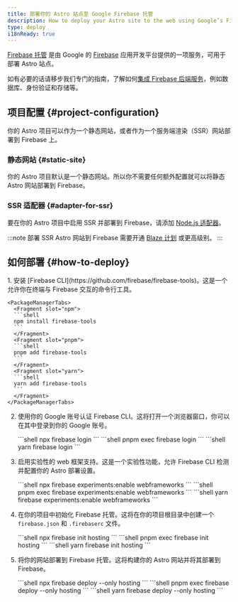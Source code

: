 ```yaml
---
title: 部署你的 Astro 站点至 Google Firebase 托管
description: How to deploy your Astro site to the web using Google’s Firebase Hosting.
type: deploy
i18nReady: true
---
```


[Firebase 托管](https://firebase.google.com/products/hosting) 是由 Google 的 [Firebase](https://firebase.google.com/) 应用开发平台提供的一项服务，可用于部署 Astro 站点。

如有必要的话请移步我们专门的指南，了解如何[集成 Firebase 后端服务](/zh-cn/guides/backend/google-firebase/)，例如数据库、身份验证和存储等。


## 项目配置 \{#project-configuration\}

你的 Astro 项目可以作为一个静态网站，或者作为一个服务端渲染（SSR）网站部署到 Firebase 上。

### 静态网站 \{#static-site\}

你的 Astro 项目默认是一个静态网站。所以你不需要任何额外配置就可以将静态 Astro 网站部署到 Firebase。

### SSR 适配器 \{#adapter-for-ssr\}

要在你的 Astro 项目中启用 SSR 并部署到 Firebase，请添加 [Node.js 适配器](/zh-cn/guides/integrations-guide/node/)。

:::note
部署 SSR Astro 网站到 Firebase 需要开通 [Blaze 计划](https://firebase.google.com/pricing) 或更高级别。
:::

## 如何部署 \{#how-to-deploy\}

<Steps>
1. 安装 [Firebase CLI](https://github.com/firebase/firebase-tools)。这是一个允许你在终端与 Firebase 交互的命令行工具。

    <PackageManagerTabs>
      <Fragment slot="npm">
      ```shell
      npm install firebase-tools
      ```
      </Fragment>
      <Fragment slot="pnpm">
      ```shell
      pnpm add firebase-tools
      ```
      </Fragment>
      <Fragment slot="yarn">
      ```shell
      yarn add firebase-tools
      ```
      </Fragment>
    </PackageManagerTabs>

2. 使用你的 Google 账号认证 Firebase CLI。这将打开一个浏览器窗口，你可以在其中登录到你的 Google 账号。

    <PackageManagerTabs>
      <Fragment slot="npm">
      ```shell
      npx firebase login
      ```
      </Fragment>
      <Fragment slot="pnpm">
      ```shell
      pnpm exec firebase login
      ```
      </Fragment>
      <Fragment slot="yarn">
      ```shell
      yarn firebase login
      ```
      </Fragment>
    </PackageManagerTabs>

3. 启用实验性的 web 框架支持。这是一个实验性功能，允许 Firebase CLI 检测并配置你的 Astro 部署设置。

    <PackageManagerTabs>
      <Fragment slot="npm">
      ```shell
      npx firebase experiments:enable webframeworks
      ```
      </Fragment>
      <Fragment slot="pnpm">
      ```shell
      pnpm exec firebase experiments:enable webframeworks
      ```
      </Fragment>
      <Fragment slot="yarn">
      ```shell
      yarn firebase experiments:enable webframeworks
      ```
      </Fragment>
    </PackageManagerTabs>

4. 在你的项目中初始化 Firebase 托管。这将在你的项目根目录中创建一个 `firebase.json` 和 `.firebaserc` 文件。

    <PackageManagerTabs>
      <Fragment slot="npm">
      ```shell
      npx firebase init hosting
      ```
      </Fragment>
      <Fragment slot="pnpm">
      ```shell
      pnpm exec firebase init hosting
      ```
      </Fragment>
      <Fragment slot="yarn">
      ```shell
      yarn firebase init hosting
      ```
      </Fragment>
    </PackageManagerTabs>

5. 将你的网站部署到 Firebase 托管。这将构建你的 Astro 网站并将其部署到 Firebase。

    <PackageManagerTabs>
      <Fragment slot="npm">
      ```shell
      npx firebase deploy --only hosting
      ```
      </Fragment>
      <Fragment slot="pnpm">
      ```shell
      pnpm exec firebase deploy --only hosting
      ```
      </Fragment>
      <Fragment slot="yarn">
      ```shell
      yarn firebase deploy --only hosting
      ```
      </Fragment>
    </PackageManagerTabs>
</Steps>
